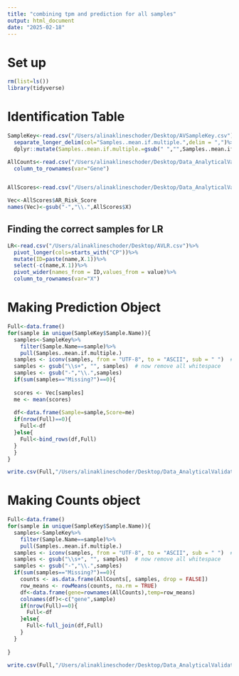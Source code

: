```yaml
---
title: "combining tpm and prediction for all samples"
output: html_document
date: "2025-02-18"
---
```


# Set up
```r
rm(list=ls())
library(tidyverse)
```

# Identification Table
```r
SampleKey<-read.csv("/Users/alinaklineschoder/Desktop/AVSampleKey.csv")%>%
  separate_longer_delim(col="Samples..mean.if.multiple.",delim = ",")%>%
  dplyr::mutate(Samples..mean.if.multiple.=gsub(" ","",Samples..mean.if.multiple.))

AllCounts<-read.csv("/Users/alinaklineschoder/Desktop/Data_AnalyticalValidation_Organized/AllCounts.csv")%>%
  column_to_rownames(var="Gene")


AllScores<-read.csv("/Users/alinaklineschoder/Desktop/Data_AnalyticalValidation_Organized/AllScores.csv")

Vec<-AllScores$AR_Risk_Score
names(Vec)<-gsub("-","\\.",AllScores$X)
```

## Finding the correct samples for LR
```r
LR<-read.csv("/Users/alinaklineschoder/Desktop/AVLR.csv")%>%
  pivot_longer(cols=starts_with("CP"))%>%
  mutate(ID=paste(name,X.1))%>%
  select(-c(name,X.1))%>%
  pivot_wider(names_from = ID,values_from = value)%>%
  column_to_rownames(var="X")
```



# Making Prediction Object
```r
Full<-data.frame()
for(sample in unique(SampleKey$Sample.Name)){
  samples<-SampleKey%>%
    filter(Sample.Name==sample)%>%
    pull(Samples..mean.if.multiple.)
  samples <- iconv(samples, from = "UTF-8", to = "ASCII", sub = " ")  # replace non-breaking with space
  samples <- gsub("\\s+", "", samples)  # now remove all whitespace
  samples <- gsub("-","\\.",samples)
  if(sum(samples=="Missing?")==0){
    
  scores <- Vec[samples]
  me <- mean(scores)
  
  df<-data.frame(Sample=sample,Score=me)
  if(nrow(Full)==0){
    Full<-df
  }else{
    Full<-bind_rows(df,Full)
  }
  }
}

write.csv(Full,"/Users/alinaklineschoder/Desktop/Data_AnalyticalValidation_Organized/FinalScores.csv")
```


# Making Counts object
```r
Full<-data.frame()
for(sample in unique(SampleKey$Sample.Name)){
  samples<-SampleKey%>%
    filter(Sample.Name==sample)%>%
    pull(Samples..mean.if.multiple.)
  samples <- iconv(samples, from = "UTF-8", to = "ASCII", sub = " ")  # replace non-breaking with space
  samples <- gsub("\\s+", "", samples)  # now remove all whitespace
  samples <- gsub("-","\\.",samples)
  if(sum(samples=="Missing?")==0){
    counts <- as.data.frame(AllCounts[, samples, drop = FALSE])
    row_means <- rowMeans(counts, na.rm = TRUE)
    df<-data.frame(gene=rownames(AllCounts),temp=row_means)
    colnames(df)<-c("gene",sample)
    if(nrow(Full)==0){
      Full<-df
    }else{
      Full<-full_join(df,Full)
    }
  }
  
}

write.csv(Full,"/Users/alinaklineschoder/Desktop/Data_AnalyticalValidation_Organized/FinalCounts.csv")

```


